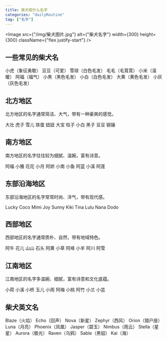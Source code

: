 ```yaml
---
title: 柴犬取什么名字
categories: "dailyRoutine"
tag: ["名字"]
---
```


<Image
  src={"/img/柴犬图片.jpg"}
  alt={"柴犬名字"}
  width={300}
  height={300}
  className={"flex justify-start"}
/>

## 一些常见的柴犬名

小虎（象征勇敢）
豆豆（可爱）
雪球（白色毛发）
毛毛（毛茸茸）
小米（温暖）
阿福（福气）
小黑（黑色毛发）
小白（白色毛发）
大黄（黄色毛发）
小灰（灰色毛发）

## 北方地区

北方地区的名字通常简洁、大气，带有一种豪爽的感觉。

大壮
虎子
雪儿
铁蛋
妞妞
大宝
柱子
小白
黑子
豆豆
钢镚

## 南方地区

南方地区的名字往往较为细腻、温婉，富有诗意。

阿福
小雅
花花
小月
阿娇
小南
小鱼
阿蓝
小溪
阿莲

## 东部沿海地区

东部沿海地区的名字常常时尚、洋气，带有现代感。

Lucky
Coco
Mimi
Joy
Sunny
Kiki
Tina
Lulu
Nana
Dodo

## 西部地区

西部地区的名字通常质朴、自然，带有地域特色。

阿牛
花儿
山山
石头
阿黄
小草
阿峰
小羊
阿川
阿雪

## 江南地区

江南地区的名字多温婉、细腻，富有诗意和文化底蕴。

小荷
小溪
小桥
玉儿
小雨
阿梅
小桃
阿竹
小兰
小芸

## 柴犬英文名

Blaze（火焰）
Echo（回声）
Nova（新星）
Zephyr（西风）
Orion（猎户座）
Luna（月亮）
Phoenix（凤凰）
Jasper（碧玉）
Nimbus（雨云）
Stella（星星）
Aurora（极光）
Raven（乌鸦）
Sable（黑貂）
Kai（海）
